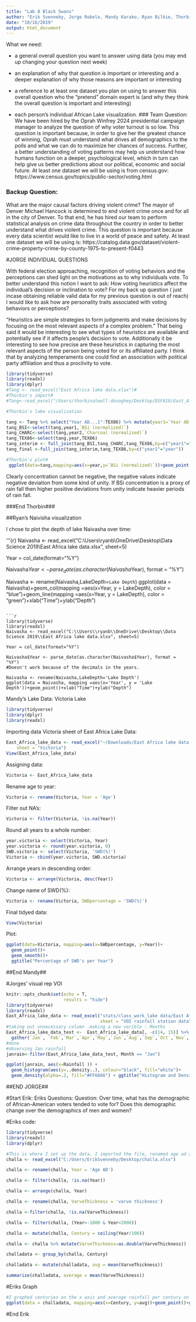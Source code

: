 ```yaml
---
title: "Lab 8 Black Swans"
author: "Erik Svenneby, Jorge Robelo, Mandy Karako, Ryan Bilkie, Thorbin Atwell"
date: "10/16/2019"
output: html_document
---
```

What we need:

* a general overall question you want to answer using data (you may end up changing your question next week)

* an explanation of why that question is important or interesting and a deeper explanation of why those reasons are important or     interesting

* a reference to at least one dataset you plan on using to answer this overall question
who the “pretend” domain expert is (and why they think the overall question is important and interesting)

* each person's individual African Lake visualization.
### Team Question:
We have been hired by the Oprah Winfrey 2024 presidential campaign manager to analyze the question of why voter turnout is so low.
This question is important because, in order to give her the greatest chance of winning, Oprah must understand what drives all demographics to the polls and what we can do to maximize her chances of success. Further, a better understanding of voting patterns may help us understand how humans function on a deeper, psychological level, which in turn can help give us better predictions about our political, economic and social future. At least one dataset we will be using is from census.gov: https://www.census.gov/topics/public-sector/voting.html

### Backup Question: 
What are the major causal factors driving violent crime?
The mayor of Denver Michael Hancock is determined to end violent crime once and for all in the city of Denver. To that end, he has hired our team to perform statistical analysis on crime data throughout the country in order to better understand what drives violent crime. This question is important because every data scientist would like to live in a world of peace and safety. At least one dataset we will be using is: https://catalog.data.gov/dataset/violent-crime-property-crime-by-county-1975-to-present-f0443



#JORGE INDIVIDUAL QUESTIONS

With federal election approaching, recognition of voting behaviors and the perceptions can shed light on the motivations as to why individuals vote. To better understand this notion I want to ask: How voting heuristics affect the individual's decision or inclination to vote? For my back up question ( just incase obtaining reliable valid data for my previous question is out of reach) I would like to ask how are personality traits associated with voting behaviors or perceptions?


“Heuristics are simple strategies to form judgments and make decisions by focusing on the most relevant aspects of a complex problem.” That being said it would be interesting to see what types of heuristics are available and potentially see if it affects people's decision to vote. Additionally it be interesting to see how precise are these heuristics in capturing the most relevant aspects of the person being voted for or its affiliated party. 
I think that by analyzing temperaments one could find an association with political party affiliation and thus a proclivity to vote.   


```r

library(tidyverse)
library(readxl)
library(dplyr)
#Tang <- read_excel("East Africa lake data.xlsx")#
#Thorbin's import#
#Tang<-read_excel("/Users/thorbinatwell-donaghey/Desktop/DSFA19/East_Africa_lake_data.xlsx",sheet=6)#

```
```r
#Thorbin's lake visualisation

tang <- Tang %>% select("Year AD...1":TEX86) %>% mutate(year1=`Year AD...1`%/%1,year2=`Year AD...4`%/%1,year=Year%/%1) #%/%1 gives year as a whole number#
tang_BSI<-select(tang,year1,`BSi (normalized)`)
tang_CHARC<-select(tang,year2,`Charcoal (normalized)`)
tang_TEX86<-select(tang,year,TEX86)
tang_interim <- full_join(tang_BSI,tang_CHARC,tang_TEX86,by=c("year1"="year2"))
tang_final <-full_join(tang_interim,tang_TEX86,by=c("year1"="year"))

#Thorbin's plot# 
 ggplot(data=tang,mapping=aes(x=year,y=`BSi (normalized)`))+geom_point()+xlab("year")+ylab("Biogenic silica")+ggtitle("deviation of biogenic silica soil concentration by time")

```
Clearly concentration cannot be negative, the negative values indicate negative deviation from some kind of unity. If BSi concentration is a proxy of rain fall then higher positive deviations from unity indicate heavier periods of rain fall. 

###End Thorbin###

##Ryan's Naivisha visualization

I chose to plot the depth of lake Naivasha over time:

'''{r}
Naivasha <- read_excel("C:\\Users\\ryanb\\OneDrive\\Desktop\\Data Science 2019\\East Africa lake data.xlsx", sheet=5)

Year = col_date(format="%Y")

Naivasha$Year <- parse_date(as.character(Naivasha$Year), format = "%Y")

Naivasha <- rename(Naivasha,LakeDepth=`Lake Depth`)
ggplot(data = Naivasha)+geom_col(mapping =aes(x=Year, y = LakeDepth), color = "blue")+geom_line(mapping =aes(x=Year, y = LakeDepth), color = "green")+xlab("Time")+ylab("Depth")
```

```r
library(tidyverse)
library(readxl)
Naivasha <- read_excel("C:\\Users\\ryanb\\OneDrive\\Desktop\\Data Science 2019\\East Africa lake data.xlsx", sheet=5)

Year = col_date(format="%Y")

Naivasha$Year <- parse_date(as.character(Naivasha$Year), format = "%Y")
#Doesn't work because of the decimals in the years.

Naivasha <- rename(Naivasha,LakeDepth='Lake Depth')
ggplot(data = Naivasha, mapping =aes(x='Year', y = 'Lake Depth'))+geom_point()+xlab("Time")+ylab("Depth")
```


Mandy's Lake Data: Victoria Lake 
```r
library(tidyverse)
library(dplyr)
library(readxl)
```
Importing data Victoria sheet of East Africa Lake Data: 
```r
East_Africa_lake_data <- read_excel("~/Downloads/East Africa lake data.xlsx", 
    sheet = "Victoria")
View(East_Africa_lake_data)
```
Assigning data:
```r
Victoria <- East_Africa_lake_data
```
Rename age to year:
```r
Victoria <- rename(Victoria, Year = 'Age')
```
Filter out NA's:
```r
Victoria <- filter(Victoria, !is.na(Year))
```
Round all years to a whole number: 
```r
year.victoria <- select(Victoria, Year)
year.victoria <- round(year.victoria, 0)
SWD.victoria <- select(Victoria, 'SWD(%)')
Victoria <- cbind(year.victoria, SWD.victoria)
```
Arrange years in descending order:
```r
Victoria <- arrange(Victoria, desc(Year))
```
Change name of SWD(%):
```r
Victoria <- rename(Victoria, SWDpercentage = 'SWD(%)')
```
Final tidyed data: 
```r
View(Victoria)
```
Plot: 
```r
ggplot(data=Victoria, mapping=aes(x=SWDpercentage, y=Year))+
  geom_point()+
  geom_smooth()+
  ggtitle("Percentage of SWD's per Year")
```
##End Mandy##


#Jorges' visual rep VOI
```r
knitr::opts_chunk$set(echo = T,
                      results = "hide")
library(tidyverse)
library(readxl)
East_Africa_lake_data <- read_excel("stats/class_work_lake data/East Africa lake data.xlsx", 
                                    sheet = "VOI rainfall station data")
#taking out unnecessary column .making a new varible : Months 
East_Africa_lake_data_test <-  East_Africa_lake_data[, -c(14, 15)] %>% 
  gather(`Jan`, `Feb`,`Mar`,`Apr`,`May`,`Jun`,`Aug`,`Sep`,`Oct`,`Nov`,`Dec`,`Jul`, key = "Month", value = "Rainfall")
#done 
#observing Jan rainfall 
janrain<-filter(East_Africa_lake_data_test, Month == "Jan")

```

```r
ggplot(janrain, aes(x=Rainfall )) + 
  geom_histogram(aes(y=..density..), colour="black", fill="white")+
  geom_density(alpha=.2, fill="#FF6666") + ggtitle("Histogram and Density plot for rainfall in January ranging from 1904-1996")
```

##END JORGE##

#Start Erik:
Eriks Questions:
Question: Over time, what has the demographic of African-American voters tended to vote for?
Does this demographic change over the demographics of men and women?

#Eriks code:
```r
library(tidyverse)
library(readxl)
library(dplyr)

#This is where I set up the data, I imported the file, renamed age ad and varve thickness as these were the two variables I wanted to use, and I filtered out nas firt. I then realized with the 3000+ data points, I only wanted to use about 30. I created a graph using mutated variables to take the average of the varve thickness for each century over time.
challa <- read_excel("C:/Users/ErikSvenneby/Desktop/challa.xlsx")

challa <- rename(challa, Year = 'Age AD')

challa <- filter(challa, !is.na(Year))

challa <- arrange(challa, Year)

challa <- rename(challa, VarveThickness = 'varve thickness')

challa <-filter(challa, !is.na(VarveThickness))

challa <- filter(challa, (Year>-1000 & Year<2000))

challa <- mutate(challa, Century = ceiling(Year/100))

challa <- challa %>% mutate(VarveThickness=as.double(VarveThickness))

challadata <- group_by(challa, Century)

challadata <- mutate(challadata, avg = mean(VarveThickness))

summarize(challadata, average = mean(VarveThickness))

```
#Eriks Graph
```r
#I graphed centuries on the x axis and average rainfall per century on the y, and made it so that I had both a point and smooth line graph.
ggplot(data = challadata, mapping=aes(x=Century, y=avg))+geom_point()+geom_smooth()+ggtitle('Varve Thickness over time at Lake Challa')


```
#End Erik
